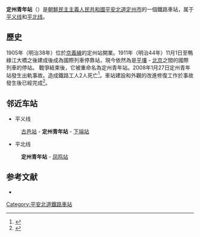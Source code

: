 {{朝鮮半島車站資訊
|公司色 = red
|文字色 = 
|站名 = 定州青年站
|圖片 = Jongju Station.JPG
|pxl = 
|圖片說明 =车站站舍
|前一站1 = [[古邑站|古邑]]
|前一站距離1 = 12.8
|後一站距離1 = 4.7
|後一站1 = [[下端站_(平安北道)|下端]]
|所屬路線1 = [[平义线|平义线]]
|距離1 = 123.4
|起點站1 = [[平壤站|平壤]]
|前一站2 = 
|前一站距離2 = 
|後一站距離2 = 16.5
|後一站2 = [[凤鸣站_(平安北道)|凤鸣]]
|所屬路線2 = [[平北线|平北线]]
|距離2 = 0.0
|起點站2 = 定州青年
|諺文 = 정주청년역
|朝鮮漢字 = 定州靑年驛
|文觀部式 = Jeongju Cheongnyeon-yeok
|馬-賴式 = Chŏngju Ch'ŏngnyŏn-yŏk
|副站名 = 
|車站編號 = 
|停站路線數 = 2
|所屬公司 = [[朝鮮民主主義人民共和國鐵道省|朝鮮民主主義人民共和國鐵道省]]
|所在地 =[[平安北道|平安北道]][[定州市_(平安北道)|定州市]]
|車站構造 = 地面车站
|月台配置 = 
|啟用年月日 =
|廢站年月日 = 
|上下車人次 = 
|統計年度 = 
|轉車 = 
|備註 = 
|全寬備註 = 
}}

'''定州青年站'''（{{kor|名=北|諺=정주청년역|漢=定州靑年驛|羅=Chŏngju Ch'ŏngnyŏn yŏk|f=y}}）是[[朝鮮民主主義人民共和國|朝鮮民主主義人民共和國]][[平安北道|平安北道]][[定州市_(平安北道)|定州市]]的一個鐵路車站，属于[[平义线|平义线]]和[[平北线|平北线]]。

==歷史==
1905年（明治38年）位於[[京義線|京義線]]的定州站開業。1911年（明治44年）11月1日至鴨綠江大橋之後建成後成為國際列車停靠站，現今依然為是[[平壤|平壤]] - [[北京|北京]]之間的國際列車的停站。
戰爭結束後，它被重命名為定州青年站。2008年1月27日定州青年站發生出軌事故。造成鐵路工人2人死亡<ref>{{Cite web |url=http://www.nk-koti.re.kr/publication/relate/relate_view.asp?record=356&code=&page=1 |title=북한 열차사고, 그 원인은 무엇인가 |accessdate=2015-04-24 |archive-date=2014-07-14 |archive-url=https://web.archive.org/web/20140714220746/http://www.nk-koti.re.kr/publication/relate/relate_view.asp?record=356&code=&page=1 |dead-url=yes }}</ref>。車站建設和外觀的改進修復工作於事故發生後已經完成<ref>{{Cite web |url=http://www.nk-koti.re.kr/publication/center/trend/trend_view.asp?record=860&code=&page=1&section=B&sub_sec=A |title=역을 새 맛이 나게 |accessdate=2015-04-24 |archive-date=2014-07-14 |archive-url=https://web.archive.org/web/20140714170438/http://www.nk-koti.re.kr/publication/center/trend/trend_view.asp?record=860&code=&page=1&section=B&sub_sec=A |dead-url=yes }}</ref>。

==邻近车站==
*平义线
:[[古邑站|古邑站]] - '''定州青年站''' - [[下端站_(平安北道)|下端站]]
*平北线
:'''定州青年站''' - [[凤鸣站_(平安北道)|凤鸣站]]

== 参考文献 ==
* {{Cite_book| author = [[国分隼人|国分隼人]] | title = 将軍様の鉄道 北朝鮮鉄道事情 | date = 2007-01-20 | publisher = [[新潮社|新潮社]] | ref = 将軍様の鉄道}}
{{reflist}}

{{commons category|Jongju Station}}

{{平义线}}
{{平北线}}

[[Category:平安北道鐵路車站|Category:平安北道鐵路車站]]